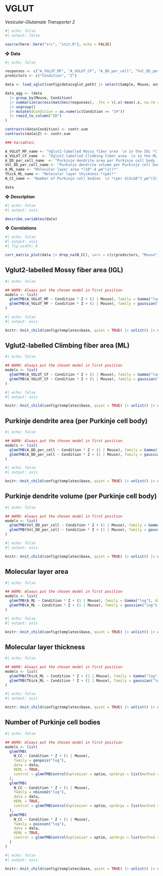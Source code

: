 # VGLUT

*Vesicular-Glutamate Transporter 2*

```r
#| echo: false
#| output: false

source(here::here("src", "init.R"), echo = FALSE)
```

❖ **Data**

```r
#| echo: false

responses <- c("A_VGLUT_MF", "A_VGLUT_CF", "A_DD_per_cell", "Vol_DD_per_cell", "A_ML", "Thick_ML", "N_CC")
predictors <- c("Condition", "Z")

data <- load_vglut(config$data$vglut_path) |> select(Sample, Mouse, any_of(predictors), any_of(responses))

data_agg <- (data
  |> group_by(Mouse, Condition) 
  |> summarize(across(matches(responses), .fns = \(.x) mean(.x, na.rm = T))) 
  |> ungroup() 
  |> mutate(dCondition = as.numeric(Condition == "IH")) 
  |> rowid_to_column("ID")
)

contrasts(data$Condition) <- contr.sum
contrasts(data$Z) <- contr.sum

### Variables:

A_VGLUT_MF_name <- "Vglut2-labelled Mossy fiber area  \n in the IGL *(10^-4 μm^(2))*"
A_VGLUT_CF_name  <- "Vglut2-labelled Climbing fiber area  \n in the ML *(10^-4 μm^(2))*"
A_DD_per_cell_name  <- "Purkinje dendrite area per Purkinje cell body  \n*(10^-4 μm^(2))*"
Vol_DD_per_cell_name <- "Purkinje dendrite volume per Purkinje cell body  \n *(10^-4 μm^(3))*"
A_ML_name <- "Molecular layer area *(10^-4 μm^(2))*"
Thick_ML_name <- "Molecular layer thickness *(μm)*"
N_CC_name <- "Number of Purkinje cell bodies  \n *(per 413x10^3 μm^(3))*"

data
```

❖ **Description**

```r
#| echo: false
#| output: asis

describe_variables(data)
```

❖ **Correlations**

```r
#| echo: false
#| output: asis
#| fig.width: 8

corr_matrix_plot(data |> drop_na(N_CC), vars = c(c(predictors, "Mouse"), responses))
```


## Vglut2-labelled Mossy fiber area (IGL)

```r
#| echo: false

## WARN: Always put the chosen model in first position
models <- list(
  glmmTMB(A_VGLUT_MF ~ Condition * Z + (1 | Mouse), family = Gamma("log"), data = data, REML = TRUE), 
  glmmTMB(A_VGLUT_MF ~ Condition * Z + (1 | Mouse), family = gaussian("log"), data = data, REML = TRUE)
)
```

```r
#| echo: false
#| output: asis

knitr::knit_child(config$templates$base, quiet = TRUE) |> unlist() |> cat(sep = '\n')
```


## Vglut2-labelled Climbing fiber area (ML)

```r
#| echo: false

## WARN: Always put the chosen model in first position
models <- list(
  glmmTMB(A_VGLUT_CF ~ Condition * Z + (1 | Mouse), family = Gamma("log"), data = data, REML = TRUE), 
  glmmTMB(A_VGLUT_CF ~ Condition * Z + (1 | Mouse), family = gaussian("log"), data = data, REML = TRUE)
)
```

```r
#| echo: false
#| output: asis

knitr::knit_child(config$templates$base, quiet = TRUE) |> unlist() |> cat(sep = '\n')
```


## Purkinje dendrite area (per Purkinje cell body)

```r
#| echo: false

## WARN: Always put the chosen model in first position
models <- list(
  glmmTMB(A_DD_per_cell ~ Condition * Z + (1 | Mouse), family = Gamma("log"), data = data, REML = TRUE), 
  glmmTMB(A_DD_per_cell ~ Condition * Z + (1 | Mouse), family = gaussian("log"), data = data, REML = TRUE)
)
```

```r
#| echo: false
#| output: asis

knitr::knit_child(config$templates$base, quiet = TRUE) |> unlist() |> cat(sep = '\n')
```


## Purkinje dendrite volume (per Purkinje cell body)

```r
#| echo: false

## WARN: Always put the chosen model in first position
models <- list(
  glmmTMB(Vol_DD_per_cell ~ Condition * Z + (1 | Mouse), family = Gamma("log"), data = data, REML = TRUE), 
  glmmTMB(Vol_DD_per_cell ~ Condition * Z + (1 | Mouse), family = gaussian("log"), data = data, REML = TRUE)
)
```

```r
#| echo: false
#| output: asis

knitr::knit_child(config$templates$base, quiet = TRUE) |> unlist() |> cat(sep = '\n')
```


## Molecular layer area

```r
#| echo: false

## WARN: Always put the chosen model in first position
models <- list(
  glmmTMB(A_ML ~ Condition * Z + (1 | Mouse), family = Gamma("log"), data = data, REML = TRUE), 
  glmmTMB(A_ML ~ Condition * Z + (1 | Mouse), family = gaussian("log"), data = data, REML = TRUE)
)
```

```r
#| echo: false
#| output: asis

knitr::knit_child(config$templates$base, quiet = TRUE) |> unlist() |> cat(sep = '\n')
```


## Molecular layer thickness

```r
#| echo: false

## WARN: Always put the chosen model in first position
models <- list(
  glmmTMB(Thick_ML ~ Condition * Z + (1 | Mouse), family = Gamma("log"), data = data, REML = TRUE), 
  glmmTMB(Thick_ML ~ Condition * Z + (1 | Mouse), family = gaussian("log"), data = data, REML = TRUE)
)
```

```r
#| echo: false
#| output: asis

knitr::knit_child(config$templates$base, quiet = TRUE) |> unlist() |> cat(sep = '\n')
```


## Number of Purkinje cell bodies

```r
#| echo: false

## WARN: Always put the chosen model in first position
models <- list(
  glmmTMB(
    N_CC ~ Condition * Z + (1 | Mouse), 
    family = genpois("log"), 
    data = data, 
    REML = TRUE,
    control = glmmTMBControl(optimizer = optim, optArgs = list(method = "BFGS"))
  ),
  glmmTMB(
    N_CC ~ Condition * Z + (1 | Mouse), 
    family = nbinom2("log"), 
    data = data, 
    REML = TRUE,
    control = glmmTMBControl(optimizer = optim, optArgs = list(method = "BFGS"))
  ),
  glmmTMB(
    N_CC ~ Condition * Z + (1 | Mouse), 
    family = poisson("log"), 
    data = data, 
    REML = TRUE,
    control = glmmTMBControl(optimizer = optim, optArgs = list(method = "BFGS"))
  )
)
```

```r
#| echo: false
#| output: asis

knitr::knit_child(config$templates$base, quiet = TRUE) |> unlist() |> cat(sep = '\n')
```
